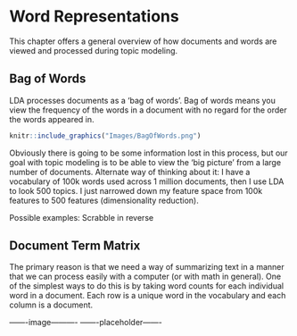 # Word Representations

This chapter offers a general overview of how documents and words are viewed and processed during topic modeling. 

## Bag of Words
LDA processes documents as a 'bag of words'. Bag of words means you view the frequency of the words in a document with no regard for the order the words appeared in. 

```r
knitr::include_graphics("Images/BagOfWords.png")
```

Obviously there is going to be some information lost in this process, but our goal with topic modeling is to be able to view the 'big picture' from a large number of documents. Alternate way of thinking about it:  I have a vocabulary of 100k words used across 1 million documents, then I use LDA to look 500 topics. I just narrowed down my feature space from 100k features to 500 features (dimensionality reduction). 

Possible examples: 
Scrabble in reverse


## Document Term Matrix
The primary reason is that we need a way of summarizing text in a manner that we can process easily with a computer (or with math in general). One of the simplest ways to do this is by taking word counts for each individual word in a document. Each row is a unique word in the vocabulary and each column is a document. 


-------image----------
-------placeholder-------

